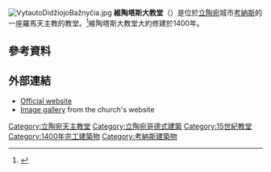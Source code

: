 {{noteTA
|G1=地名
}}
[[File:VytautoDidžiojoBažnyčia.jpg|thumb]]
'''維陶塔斯大教堂'''（{{lang-lt|Vytauto Didžiojo bažnyčia}}）是位於[[立陶宛|立陶宛]]城市[[考納斯|考納斯]]的一座羅馬天主教的教堂。<ref>{{cite book| title=Lietuvos architektūros istorija. I dalis.| last=Minkevičius| first=Jonas| publisher=Vilnius Mokslas| year=1988| page=126| language=lt}}</ref>維陶塔斯大教堂大約修建於1400年。

==參考資料==
{{reflist}}

== 外部連結 ==
{{commons category| Church of the Assumption of The Holy Virgin Mary, Kaunas}}
*[https://web.archive.org/web/20070106073916/http://vytautine.lcn.lt/ Official website]
*[https://web.archive.org/web/20160303172654/http://vytautine.lcn.lt/site/galerija.htm Image gallery] from the church's website
{{coord|54.8950|N|23.8865|E|type:landmark|display=title}}

[[Category:立陶宛天主教堂|Category:立陶宛天主教堂]]
[[Category:立陶宛哥德式建築|Category:立陶宛哥德式建築]]
[[Category:15世紀教堂|Category:15世紀教堂]]
[[Category:1400年完工建築物|Category:1400年完工建築物]]
[[Category:考納斯建築物|Category:考納斯建築物]]